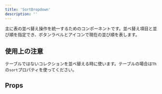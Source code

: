 ```yaml
---
title: 'SortDropdown'
description: ''
---
```


主に表の並べ替え操作を統一するためのコンポーネントです。並べ替え項目と並び順を指定でき、ボタンラベルとアイコンで現在の並び順を表します。

<ComponentStory name="SortDropdown" />

## 使用上の注意

テーブルではないコレクションを並べ替える時に使います。テーブルの場合は`Th`の`sort`プロパティを使ってください。

## Props

<ComponentPropsTable name="SortDropdown" />
